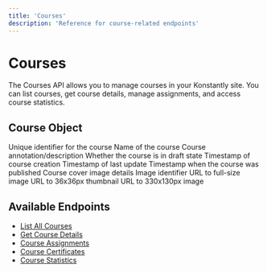 ```yaml
---
title: 'Courses'
description: 'Reference for course-related endpoints'
---
```


# Courses

The Courses API allows you to manage courses in your Konstantly site. You can list courses, get course details, manage assignments, and access course statistics.

## Course Object

<ResponseField name="Course" type="object">
    <Expandable title="Properties">
        <ResponseField name="id" type="integer">
            Unique identifier for the course
        </ResponseField>
        <ResponseField name="name" type="string">
            Name of the course
        </ResponseField>
        <ResponseField name="annotation" type="string">
            Course annotation/description
        </ResponseField>
        <ResponseField name="isDraft" type="boolean">
            Whether the course is in draft state
        </ResponseField>
        <ResponseField name="createdAt" type="integer">
            Timestamp of course creation
        </ResponseField>
        <ResponseField name="updatedAt" type="integer">
            Timestamp of last update
        </ResponseField>
        <ResponseField name="publishedAt" type="integer">
            Timestamp when the course was published
        </ResponseField>
        <ResponseField name="image" type="object" optional>
            Course cover image details
            <Expandable title="Image properties">
                <ResponseField name="id" type="integer">
                    Image identifier
                </ResponseField>
                <ResponseField name="original" type="string">
                    URL to full-size image
                </ResponseField>
                <ResponseField name="mini" type="string">
                    URL to 36x36px thumbnail
                </ResponseField>
                <ResponseField name="small" type="string">
                    URL to 330x130px image
                </ResponseField>
            </Expandable>
        </ResponseField>
    </Expandable>
</ResponseField>

## Available Endpoints

- [List All Courses](/api-reference/courses/get-courses)
- [Get Course Details](/api-reference/courses/get-course)
- [Course Assignments](/api-reference/courses/assignments)
- [Course Certificates](/api-reference/courses/certificates)
- [Course Statistics](/api-reference/courses/statistics)